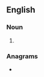 ==English==

===Noun===
{{head|en|noun form}}

# {{plural of|en|riveter}}

===Anagrams===
* {{anagrams|en|a=eeirrstv|restrive|reverist|riverets}}